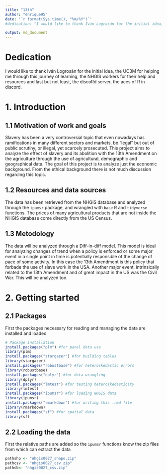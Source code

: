 ```yaml
---
title: "13th"
author: "enrique95"
date: '`r format(Sys.time(), "%m/%Y")`'
#dedication: "I would like to thank Iván Logrosán for the initial idea, the UC3M for helping me through this journey of learning, the NHGIS workers for their help and resources and last but not least, the discoRd server, the aces of R in discord"

output: md_document
---
```


# Dedication

I would like to thank Iván Logrosán for the initial idea, the UC3M for helping me through this journey of learning, the NHGIS workers for their help and resources and last but not least, the discoRd server, the aces of R in discord.


# 1. Introduction

## 1.1 Motivation of work and goals

Slavery has been a very controversial topic that even nowadays has ramifications in many different sectors and markets, be "legal" but out of public scrutiny, or illegal, yet scarcely prosecuted. This project aims to analyze the effect of slavery and its abolition with the 13th Amendment on the agriculture through the use of agricultural, demographic and geographical data. The goal of this project is to analyze just the economic background. From the ethical background there is not much discussion regarding this topic.

## 1.2 Resources and data sources

The data has been retrieved from the NHGIS database and analyzed through the `ipumsr` package, and wrangled with `base` R and `tidyverse` functions. The prices of many agricultural products that are not inside the NHGIS database come directly from the US Census.

## 1.3 Metodology

The data will be analyzed through a Diff-in-diff model. This model is ideal for analyzing changes of trend when a policy is enforced or some major event in a single point in time is potentially responsible of the change of pace of some activity. In this case the 13th Amendment is this policy that forbade the use of slave work in the USA. Another major event, intrinsically related to the 13th Amendment and of great impact in the US was the Civil War. This will be analyzed too.

# 2. Getting started
## 2.1 Packages

First the packages necessary for reading and managing the data are installed and loaded

```r
# Package installation
install.packages("plm") #for panel data use 
library(plm)
install.packages("stargazer") #for building tables
library(stargazer)
install.packages("robustbase") #for heteroskedastic errors
library(robustbase)
install.packages("dplyr") #for data wrangling
library(dplyr)
install.packages("lmtest") #for testing heteroskedasticity 
library(lmtest)
install.packages("ipumsr") #for loading NHGIS data
library(ipumsr)
install.packages("rmarkdown") #for writing this .rmd file
library(rmarkdown)
install.packages("sf") #for spatial data
library(sf)

```

## 2.2 Loading the data

First the relative paths are added so the `ipumsr` functions know the zip files from which can extract the data

```r
pathshp <- "nhgis0027_shape.zip"
pathcsv <- "nhgis0027_csv.zip"
pathcb<- "nhgis0027_csv.zip"
```
